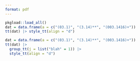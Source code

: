 ```yaml
---
format: pdf
---
```


```r
pkgload::load_all()
dat = data.frame(a = c("(03.1)", "(3.14)**", "(003.1416)+"))
tt(dat) |> style_tt(align = "d")
```

```r
dat = data.frame(a = c("(03.1)", "(3.14)**", "(003.1416)+"))
tt(dat) |>
  group_tt(j = list("blah" = 1)) |>
  style_tt(align = "d")
```
